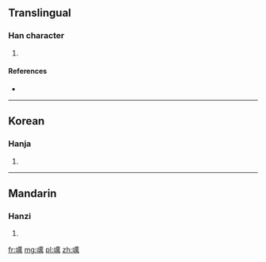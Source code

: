==Translingual==

===Han character===
{{Han char|rn=30|rad=口|as=13|sn=16|four=|canj=口廿田月 (RTWB)}}

# {{defn|Han|sort=口13}}

====References====
* {{Han ref|kx=0209.400|dkj=04374|dj=0432.230|hdz=10688.060|uh=5667|ud=22119}}

----

==Korean==

===Hanja===
{{ko-hanja|hangeul=홰|rv=hwae|mr=hwae}}

# {{defn|Korean|sort=口13}}

----

==Mandarin==

===Hanzi===
{{cmn-hanzi|pin=[[āi]] ([[ai1]]), [[ǎi]] ([[ai3]]), [[huì]] ([[hui4]])|wg=ai<sup>1</sup>, ai<sup>3</sup>, hui<sup>4</sup>}}

# {{defn|Mandarin|sort=口13}}

[[fr:噧]]
[[mg:噧]]
[[pl:噧]]
[[zh:噧]]